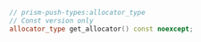 ```cpp
// prism-push-types:allocator_type
// Const version only
allocator_type get_allocator() const noexcept;
```